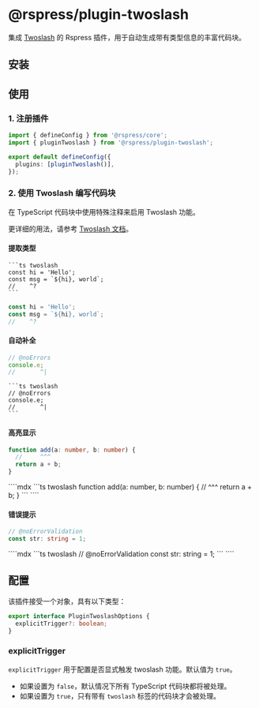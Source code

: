 # @rspress/plugin-twoslash <SourceCode href="https://github.com/web-infra-dev/rspress/tree/main/packages/plugin-twoslash" />


集成 [Twoslash](https://github.com/twoslashes/twoslash) 的 Rspress 插件，用于自动生成带有类型信息的丰富代码块。

## 安装

<PackageManagerTabs command="add @rspress/plugin-twoslash -D" />

## 使用

### 1. 注册插件

```ts twoslash title="rspress.config.ts"
import { defineConfig } from '@rspress/core';
import { pluginTwoslash } from '@rspress/plugin-twoslash';

export default defineConfig({
  plugins: [pluginTwoslash()],
});
```

### 2. 使用 Twoslash 编写代码块

在 TypeScript 代码块中使用特殊注释来启用 Twoslash 功能。

更详细的用法，请参考 [Twoslash 文档](https://twoslash.netlify.app/guide/)。

#### 提取类型

<Tabs>

<Tab label="渲染结果">

````mdx
```ts twoslash
const hi = 'Hello';
const msg = `${hi}, world`;
//    ^?
```
````

</Tab>

<Tab label="语法">

```ts twoslash
const hi = 'Hello';
const msg = `${hi}, world`;
//    ^?
```

</Tab>

</Tabs>

#### 自动补全

<Tabs>

<Tab label="渲染结果">

```ts twoslash
// @noErrors
console.e;
//       ^|
```

</Tab>

<Tab label="语法">

````mdx
```ts twoslash
// @noErrors
console.e;
//       ^|
```
````

</Tab>

</Tabs>

#### 高亮显示

<Tabs>

<Tab label="渲染结果">

```ts twoslash
function add(a: number, b: number) {
  //     ^^^
  return a + b;
}
```

</Tab>

<Tab label="语法">
````mdx
```ts twoslash
function add(a: number, b: number) {
  //     ^^^
  return a + b;
}
```
````

</Tab>

</Tabs>

#### 错误提示

<Tabs>

<Tab label="渲染结果">

```ts twoslash
// @noErrorValidation
const str: string = 1;
```

</Tab>

<Tab label="语法">
````mdx
```ts twoslash
// @noErrorValidation
const str: string = 1;
```
````

</Tab>

</Tabs>

## 配置

该插件接受一个对象，具有以下类型：

```ts twoslash
export interface PluginTwoslashOptions {
  explicitTrigger?: boolean;
}
```

### explicitTrigger

`explicitTrigger` 用于配置是否显式触发 twoslash 功能。默认值为 `true`。

- 如果设置为 `false`，默认情况下所有 TypeScript 代码块都将被处理。
- 如果设置为 `true`，只有带有 `twoslash` 标签的代码块才会被处理。
